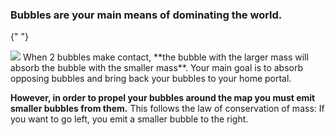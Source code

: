 <h3>Bubbles are your main means of dominating the world.</h3>

{" "}

<img src="/images/bubble.png" />
When 2 bubbles make contact, **the bubble with the larger mass will absorb the bubble
with the smaller mass**. Your main goal is to absorb opposing bubbles and bring back
your bubbles to your home portal.

**However, in order to propel your bubbles around the map you must
emit smaller bubbles from them.** This follows the law of conservation of mass: If you want to
go left, you emit a smaller bubble to the right.
